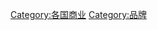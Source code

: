 {{Categories by country|nocat}}
{{Commons cat|Brands by country}}

[[Category:各国商业|Category:各国商业]]
[[Category:品牌|Category:品牌]]